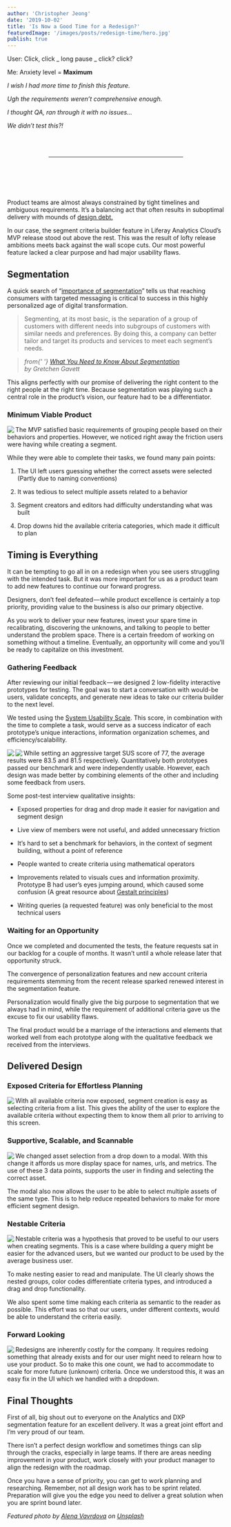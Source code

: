 ```yaml
---
author: 'Christopher Jeong'
date: '2019-10-02'
title: 'Is Now a Good Time for a Redesign?'
featuredImage: '/images/posts/redesign-time/hero.jpg'
publish: true
---
```



User: Click, click _ long pause _ click? click?

Me: Anxiety level = **Maximum**

_I wish I had more time to finish this feature._

_Ugh the requirements weren’t comprehensive enough._

_I thought QA, ran through it with no issues…_

_We didn’t test this?!_

<hr style="margin:4rem 6rem 6rem;" />

Product teams are almost always constrained by tight timelines and ambiguous requirements. It’s a balancing act that often results in suboptimal delivery with mounds of [design debt.](https://www.nngroup.com/articles/ux-debt/)

In our case, the segment criteria builder feature in Liferay Analytics Cloud’s MVP release stood out above the rest. This was the result of lofty release ambitions meets back against the wall scope cuts. Our most powerful feature lacked a clear purpose and had major usability flaws.

## Segmentation

A quick search of “[importance of segmentation](https://www.google.com/search?source=hp&ei=9p2NXf2OKJTa-gTAk6-wDg&q=importance+of+segmentation&oq=importance+of+segmentation&gs_l=psy-ab.3..0l10.590.3220..3795...0.0..1.149.1863.24j2......0....1..gws-wiz.......0i131.9qU_Q8cccBI&ved=0ahUKEwj94dO8ovDkAhUUrZ4KHcDJC-YQ4dUDCAg&uact=5)” tells us that reaching consumers with targeted messaging is critical to success in this highly personalized age of digital transformation.

> Segmenting, at its most basic, is the separation of a group of customers with different needs into subgroups of customers with similar needs and preferences. By doing this, a company can better tailor and target its products and services to meet each segment’s needs.

> <cite>
> 	from{' '}
> 	<a href="https://hbr.org/2014/07/what-you-need-to-know-about-segmentation">
> 		What You Need to Know About Segmentation
> 	</a>
> 	<br />
> 	by Gretchen Gavett
> </cite>

This aligns perfectly with our promise of delivering the right content to the right people at the right time. Because segmentation was playing such a central role in the product’s vision, our feature had to be a differentiator.

### Minimum Viable Product

<Image
    size="large"
	src="images/posts/redesign-time/mvp.png"
    align="left"
	caption="Our MVP Segment Criteria Builder"
	rounded
	dropShadow
	margin="4rem auto"
/>

The MVP satisfied basic requirements of grouping people based on their behaviors and properties. However, we noticed right away the friction users were having while creating a segment.

While they were able to complete their tasks, we found many pain points:

1.  The UI left users guessing whether the correct assets were selected (Partly due to naming conventions)

2.  It was tedious to select multiple assets related to a behavior

3.  Segment creators and editors had difficulty understanding what was built

4.  Drop downs hid the available criteria categories, which made it difficult to plan

## Timing is Everything

It can be tempting to go all in on a redesign when you see users struggling with the intended task. But it was more important for us as a product team to add new features to continue our forward progress.

Designers, don’t feel defeated — while product excellence is certainly a top priority, providing value to the business is also our primary objective.

As you work to deliver your new features, invest your spare time in recalibrating, discovering the unknowns, and talking to people to better understand the problem space. There is a certain freedom of working on something without a timeline. Eventually, an opportunity will come and you’ll be ready to capitalize on this investment.

### Gathering Feedback

After reviewing our initial feedback — we designed 2 low-fidelity interactive prototypes for testing. The goal was to start a conversation with would-be users, validate concepts, and generate new ideas to take our criteria builder to the next level.

We tested using the [System Usability Scale](https://www.usability.gov/how-to-and-tools/methods/system-usability-scale.html). This score, in combination with the time to complete a task, would serve as a success indicator of each prototype’s unique interactions, information organization schemes, and efficiency/scalability.

<Image
    align="left" 
    src="images/posts/redesign-time/protoa.png" 
    caption="Prototype A allowed users to select multiple criteria and values in a modal. We also tested the concept of nesting, we gathered positive feedback around this feature as well as multi-select and multi-value inputs. And/or operators were hard to understand when presented as “All of/One of” and nesting organization needed some work." 
    rounded dropShadow 
    size="large"
    margin="4rem auto"/>


<Image
    align="left" 
    src="images/posts/redesign-time/protob.png" 
    caption="Prototype B had drag and drop, exposed criteria, and a pseudo-query building capabilities. People enjoyed the drag and drop feature and contextual criteria because it enabled them to get their task done quickly and easily. Our hypothesized combination of query and drag and drop did not provide more value to our users." 
    rounded dropShadow 
    size="large"
    margin="4rem auto"/>


While setting an aggressive target SUS score of 77, the average results were 83.5 and 81.5 respectively. Quantitatively both prototypes passed our benchmark and were independently usable. However, each design was made better by combining elements of the other and including some feedback from users.

Some post-test interview qualitative insights:

-   Exposed properties for drag and drop made it easier for navigation and segment design

-   Live view of members were not useful, and added unnecessary friction

-   It’s hard to set a benchmark for behaviors, in the context of segment building, without a point of reference

-   People wanted to create criteria using mathematical operators

-   Improvements related to visuals cues and information proximity. Prototype B had user’s eyes jumping around, which caused some confusion (A great resource about [Gestalt principles](/articles/2019/gestalt-principles-dance-and-design/))

-   Writing queries (a requested feature) was only beneficial to the most technical users

### Waiting for an Opportunity

Once we completed and documented the tests, the feature requests sat in our backlog for a couple of months. It wasn’t until a whole release later that opportunity struck.

The convergence of personalization features and new account criteria requirements stemming from the recent release sparked renewed interest in the segmentation feature.

Personalization would finally give the big purpose to segmentation that we always had in mind, while the requirement of additional criteria gave us the excuse to fix our usability flaws.

The final product would be a marriage of the interactions and elements that worked well from each prototype along with the qualitative feedback we received from the interviews.

## Delivered Design

### Exposed Criteria for Effortless Planning

<Image 
    src="images/posts/redesign-time/criteria_list.png" rounded dropShadow align="left" size="small" 
/> 

With all available criteria now exposed, segment creation is easy as selecting criteria from a list. This gives the ability of the user to explore the available criteria without expecting them to know them all prior to arriving to this screen.


### Supportive, Scalable, and Scannable

<Image src="images/posts/redesign-time/selectingassets.png"
rounded dropShadow align="left" size="large"
/>

We changed asset selection from a drop down to a modal. With this change it affords us more display space for names, urls, and metrics. The use of these 3 data points, supports the user in finding and selecting the correct asset.

The modal also now allows the user to be able to select multiple assets of the same type. This is to help reduce repeated behaviors to make for more efficient segment design.

### Nestable Criteria

<Image src="images/posts/redesign-time/nestable_criteria.png"
rounded dropShadow align="left" size="large"
/>

Nestable criteria was a hypothesis that proved to be useful to our users when creating segments. This is a case where building a query might be easier for the advanced users, but we wanted our product to be used by the average business user.

To make nesting easier to read and manipulate. The UI clearly shows the nested groups, color codes differentiate criteria types, and introduced a drag and drop functionality.

We also spent some time making each criteria as semantic to the reader as possible. This effort was so that our users, under different contexts, would be able to understand the criteria easily.

### Forward Looking

<Image src="images/posts/redesign-time/segment_criteria_builder.png"
rounded dropShadow align="left" size="large"
/>

Redesigns are inherently costly for the company. It requires redoing something that already exists and for our user might need to relearn how to use your product. So to make this one count, we had to accommodate to scale for more future (unknown) criteria. Once we understood this, it was an easy fix in the UI which we handled with a dropdown.

## Final Thoughts

First of all, big shout out to everyone on the Analytics and DXP segmentation feature for an excellent delivery. It was a great joint effort and I’m very proud of our team.

There isn’t a perfect design workflow and sometimes things can slip through the cracks, especially in large teams. If there are areas needing improvement in your product, work closely with your product manager to align the redesign with the roadmap.

Once you have a sense of priority, you can get to work planning and researching. Remember, not all design work has to be sprint related. Preparation will give you the edge you need to deliver a great solution when you are sprint bound later.


_Featured photo by [Alena Vavrdova](https://unsplash.com/@alenavavrdova?utm_source=unsplash&utm_medium=referral&utm_content=creditCopyText) on [Unsplash](https://unsplash.com/s/photos/construction?utm_source=unsplash&utm_medium=referral&utm_content=creditCopyText)_